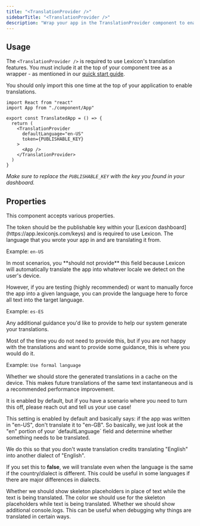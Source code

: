 ```yaml
---
title: "<TranslationProvider />"
sidebarTitle: "<TranslationProvider />"
description: "Wrap your app in the TranslationProvider component to enable Lexicon within your app."
---
```


## Usage

The `<TranslationProvider />` is required to use Lexicon's translation features. You must include it at the top of your component tree as a wrapper - as mentioned in our [quick start guide](/docs/get-started/quickstart).

You should only import this one time at the top of your application to enable translations.

```tsx
import React from "react"
import App from "./component/App"

export const TranslatedApp = () => {
  return (
    <TranslationProvider 
      defaultLanguage="en-US" 
      token={PUBLISHABLE_KEY}
    >
      <App />
    </TranslationProvider>
  )
}
```

*Make sure to replace the `PUBLISHABLE_KEY` with the key you found in your dashboard.*

## Properties

This component accepts various properties.

<ResponseField name="token" type="string" required>
The token should be the publishable key within your [Lexicon dashboard](https://app.lexiconjs.com/keys) and is required to use Lexicon.
</ResponseField>

<ResponseField name="defaultLanguage" type="string" default="en-US">
The language that you wrote your app in and are translating it from.

Example: `en-US`
</ResponseField>

<ResponseField name="targetLanguage" type="string">
In most scenarios, you **should not provide** this field because Lexicon will automatically translate the app into whatever locale we detect on the user's device.

However, if you are testing (highly recommended) or want to manually force the app into a given language, you can provide the language here to force all text into the target language.

Example: `es-ES`
</ResponseField>

<ResponseField name="translationGuidance" type="string">
Any additional guidance you'd like to provide to help our system generate your translations.

Most of the time you do not need to provide this, but if you are not happy with the translations and want to provide some guidance, this is where you would do it.

Example: `Use formal language`
</ResponseField>

<ResponseField name="cacheTranslationsOnDevice" type="boolean" default="true">
Whether we should store the generated translations in a cache on the device. This makes future translations of the same text instantaneous and is a recommended performance improvement.

It is enabled by default, but if you have a scenario where you need to turn this off, please reach out and tell us your use case!
</ResponseField>

<ResponseField name="ignoreDefaultLanguageCountry" type="boolean" default="true">
This setting is enabled by default and basically says: if the app was written in "en-US", don't translate it to "en-GB". So basically, we just look at the "en" portion of your `defaultLanguage` field and determine whether something needs to be translated.

We do this so that you don't waste translation credits translating "English" into another dialect of "English".

If you set this to **false**, we will translate even when the language is the same if the country/dialect is different. This could be useful in some languages if there are major differences in dialects.
</ResponseField>

<ResponseField name="enableSkeletons" type="boolean" default="true">
Whether we should show skeleton placeholders in place of text while the text is being translated.
</ResponseField>

<ResponseField name="skeletonColor" type="string" default="#D6D6D6">
The color we should use for the skeleton placeholders while text is being translated.
</ResponseField>

<ResponseField name="debug" type="boolean" default="false">
Whether we should show additional console.logs. This can be useful when debugging why things are translated in certain ways.
</ResponseField>